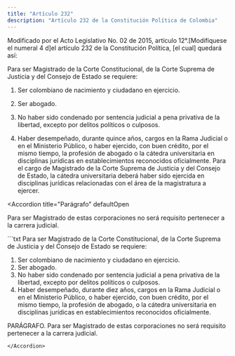 ```yaml
---
title: "Artículo 232"
description: "Artículo 232 de la Constitución Política de Colombia"
---
```


<Warning>Modificado por el Acto Legislativo No. 02 de 2015, artículo 12°.[Modifíquese el numeral 4 d]el artículo 232 de la Constitución Política, [el cual] quedará así:</Warning>

Para ser Magistrado de la Corte Constitucional, de la Corte Suprema de Justicia y del Consejo de Estado se requiere:

1. Ser colombiano de nacimiento y ciudadano en ejercicio.

2. Ser abogado.

3. No haber sido condenado por sentencia judicial a pena privativa de la libertad, excepto por delitos políticos o culposos.

4. Haber desempeñado, durante quince años, cargos en la Rama Judicial o en el Ministerio Público, o haber ejercido, con buen crédito, por el mismo tiempo, la profesión de abogado o la cátedra universitaria en disciplinas jurídicas en establecimientos reconocidos oficialmente. Para el cargo de Magistrado de la Corte Suprema de Justicia y del Consejo de Estado, la cátedra universitaria deberá haber sido ejercida en disciplinas jurídicas relacionadas con el área de la magistratura a ejercer.

<Accordion
title="Parágrafo"
defaultOpen
>
Para ser Magistrado de estas corporaciones no será
requisito pertenecer a la carrera judicial.
</Accordion>

<Accordion title="Artículo original antes de la modificación:">
```txt
Para ser Magistrado de la Corte Constitucional, de la Corte Suprema de 
Justicia y del Consejo de Estado se requiere:

1. Ser colombiano de nacimiento y ciudadano en ejercicio.
2. Ser abogado.
3. No haber sido condenado por sentencia judicial a pena privativa de la 
libertad, excepto por delitos políticos o culposos.
4. Haber desempeñado, durante diez años, cargos en la Rama Judicial
o en el Ministerio Público, o haber ejercido, con buen crédito, por el mismo
tiempo, la profesión de abogado, o la cátedra universitaria en disciplinas
jurídicas en establecimientos reconocidos oficialmente.

PARÁGRAFO. Para ser Magistrado de estas corporaciones no será
requisito pertenecer a la carrera judicial.
```
</Accordion>
